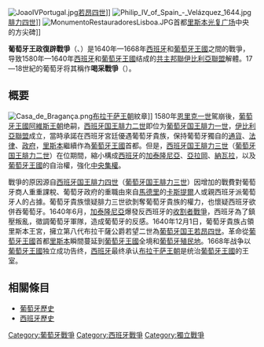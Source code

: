{{Infobox Military Conflict
|conflict=葡萄牙王政復辟戰爭
|partof= 
|image=[[file:Joao_IV_proclaimed_king.jpg|300px]]
|caption=1640年第八代布拉干萨公爵若昂二世即位为[[葡萄牙君主列表|葡萄牙国王]][[若昂四世|若昂四世]]
|date=1640年12月1日—1668年2月13日
|place=[[葡萄牙|葡萄牙]]、[[西班牙|西班牙]]
|result=
*[[葡萄牙王國|葡萄牙王國]]独立成功，签订{{link-es|1668年里斯本条约|Tratado de Lisboa (1668)}}
*葡萄牙割让[[休达|休达]]、[[萨尔瓦特拉德米尼奥|萨尔瓦特拉德米尼奥]]、[[埃尔米森德|埃尔米森德]]给西班牙
|combatant1={{flag|Kingdom of Portugal|1640}}<br>
{{flag|法兰西王国}}<br><small>（1641–1659）</small> <br> {{flag|Kingdom of England}}<br> <small>（1662–1668）</small>
| commander1        ={{flagdeco|Portugal|1640}} [[若昂四世|若昂四世]]<br>{{flagdeco|Portugal|1640}} [[路易莎·德·古茲曼|路易莎·德·古茲曼]]<br>{{flagdeco|Portugal|1640}} [[阿方索六世_(葡萄牙)|阿方索六世]]<br>{{flagdeco|Portugal|1640}} [[佩德罗二世_(葡萄牙)|佩德罗二世]]<br>{{flagdeco|Portugal|1640}} [[第1代马利亚尔瓦侯爵安东尼奥·路易斯|马利亚尔瓦侯爵]]<br>{{flagdeco|Portugal|1640}} [[桑乔·马努厄尔·德维列那|维拉弗洛尔伯爵]]<br>{{flagdeco|Portugal|1640}} [[阿勒各累特伯爵|阿勒各累特伯爵]]<br>{{flagdeco|Kingdom of England|blue}} [[第一代绍姆贝格公爵弗雷德里希·绍姆贝格|绍姆贝格公爵]]
|combatant2={{flagicon|Spain|1506}} [[西班牙王國|西班牙王國]]
| commander2        ={{flagdeco|Spain|1506}} [[费利佩四世_(西班牙)|费利佩四世]]<br>{{flagdeco|Spain|1506}} [[路易斯·德·阿罗|卡尔皮奥侯爵]]<br>{{flagdeco|Spain|1506}} [[奥地利的约翰·约瑟夫|奥地利的约翰·约瑟夫]]<br>{{flagdeco|Spain|1506}} [[第5代欧苏那公爵加斯帕·泰雷斯-吉隆|欧苏那公爵]]<br>{{flagdeco|Spain|1506}} [[路易斯·德·贝那维德斯·卡里洛|卡拉赛纳侯爵]]
}}
{{Campaignbox 英西戰爭}}
{{Campaignbox 法西戰爭}}
{{Campaignbox 西葡戰爭}}

[[File:JoaoIVPortugal.jpg|right]][[若昂四世|若昂四世]]]]
[[File:Philip_IV_of_Spain_-_Velázquez_1644.jpg|right]][[腓力四世_(西班牙)|腓力四世]]]]
[[File:MonumentoRestauradoresLisboa.JPG|right]]首都[[里斯本|里斯本]][[光复广场|光复广场]]中央的方尖碑]]

'''葡萄牙王政復辟戰爭'''（{{lang-pt|Guerra da Restauração}}、{{lang-es|Guerra de Restauración portuguesa}}）是1640年—1668年[[西班牙|西班牙]]和[[葡萄牙王國|葡萄牙王國]]之間的戰爭，导致1580年—1640年[[西班牙|西班牙]]和[[葡萄牙王國|葡萄牙王國]]结成的[[共主邦聯|共主邦聯]][[伊比利亞聯盟|伊比利亞聯盟]]解體。17—18世紀的葡萄牙将其稱作'''喝采戰爭'''（{{lang-pt|Guerra da Aclamação}}）。

==概要==
[[File:Casa_de_Bragança.png|left]][[布拉干萨王朝|布拉干萨王朝]]紋章]]
1580年[[恩里克一世_(葡萄牙)|恩里克一世]]駕崩後，[[葡萄牙王國|葡萄牙王國]][[阿維斯王朝|阿維斯王朝]]绝嗣，[[西班牙君主|西班牙国王]][[腓力二世_(西班牙)|腓力二世]]即位为[[葡萄牙君主列表|葡萄牙国王]][[腓力二世_(西班牙)|腓力一世]]，[[伊比利亞聯盟|伊比利亞聯盟]]成立，當時承諾在西班牙宮廷優遇葡萄牙貴族，保持葡萄牙獨自的[[通貨|通貨]]、[[法律|法律]]、[[政府|政府]]，[[里斯本|里斯本]]繼續作為[[葡萄牙王國|葡萄牙王國]]首都。但是，[[西班牙君主|西班牙国王]][[腓力三世_(西班牙)|腓力三世]]（[[葡萄牙君主列表|葡萄牙国王]][[腓力三世_(西班牙)|腓力二世]]）在位期間，縮小構成[[西班牙|西班牙]]的[[加泰隆尼亞君主國|加泰隆尼亞]]、[[亞拉岡王國|亞拉岡]]、[[納瓦拉王國|納瓦拉]]，以及[[葡萄牙王國|葡萄牙王國]]的自治權，強化[[中央集權|中央集權]]。

戰爭的原因源自[[西班牙君主|西班牙国王]][[腓力四世_(西班牙)|腓力四世]]（[[葡萄牙君主列表|葡萄牙国王]][[腓力四世_(西班牙)|腓力三世]]）因增加的戰費對葡萄牙商人重重課稅、葡萄牙政府的重職由來自[[馬德里|馬德里]]的[[卡斯提爾|卡斯提爾]]人或親西班牙派葡萄牙人的占據。葡萄牙貴族懷疑腓力三世欲剝奪葡萄牙貴族的權力，也懷疑西班牙欲併吞葡萄牙。1640年6月，[[加泰隆尼亞|加泰隆尼亞]]爆發反西班牙的[[收割者戰爭|收割者戰爭]]，西班牙為了鎮壓叛亂，徵調葡萄牙軍隊，造成葡萄牙的反感。1640年12月1日，葡萄牙貴族占領里斯本王宮，擁立第八代布拉干薩公爵若望二世為[[葡萄牙君主列表|葡萄牙国王]][[若昂四世|若昂四世]]。革命從[[葡萄牙王國|葡萄牙王國]]首都[[里斯本|里斯本]]瞬間蔓延到[[葡萄牙王國|葡萄牙王國]]全境和[[葡萄牙帝國|葡萄牙殖民地]]。1668年战争以[[葡萄牙王國|葡萄牙王國]]独立成功告终，[[西班牙|西班牙]]最终承认[[布拉干萨王朝|布拉干萨王朝]]是统治[[葡萄牙王國|葡萄牙王國]]的王室。

==相關條目==
*[[葡萄牙歷史|葡萄牙歷史]]
*[[西班牙歷史|西班牙歷史]]

{{Authority control}}
{{葡萄牙王室主題}}
[[Category:葡萄牙戰爭|Category:葡萄牙戰爭]]
[[Category:西班牙戰爭|Category:西班牙戰爭]]
[[Category:獨立戰爭|Category:獨立戰爭]]